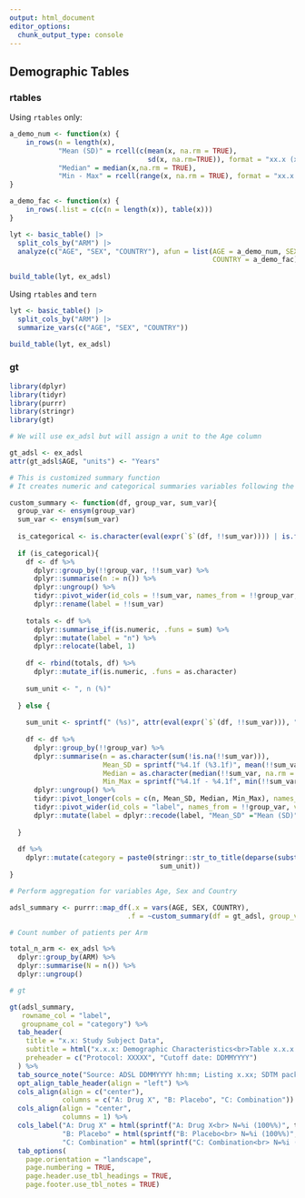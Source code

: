 ```yaml
---
output: html_document
editor_options: 
  chunk_output_type: console
---
```

## Demographic Tables

### rtables

Using `rtables` only:

```r
a_demo_num <- function(x) {
    in_rows(n = length(x),
            "Mean (SD)" = rcell(c(mean(x, na.rm = TRUE),
                                  sd(x, na.rm=TRUE)), format = "xx.x (xx.x)"),
            "Median" = median(x,na.rm = TRUE),
            "Min - Max" = rcell(range(x, na.rm = TRUE), format = "xx.x - xx.x"))
}

a_demo_fac <- function(x) {
    in_rows(.list = c(c(n = length(x)), table(x)))
}

lyt <- basic_table() |>
  split_cols_by("ARM") |>
  analyze(c("AGE", "SEX", "COUNTRY"), afun = list(AGE = a_demo_num, SEX = a_demo_fac,
                                                  COUNTRY = a_demo_fac))
 
build_table(lyt, ex_adsl)
```

Using `rtables` and `tern`

```r
lyt <- basic_table() |>
  split_cols_by("ARM") |>
  summarize_vars(c("AGE", "SEX", "COUNTRY"))

build_table(lyt, ex_adsl)
```


### gt

```r
library(dplyr)
library(tidyr)
library(purrr)
library(stringr)
library(gt)

# We will use ex_adsl but will assign a unit to the Age column

gt_adsl <- ex_adsl
attr(gt_adsl$AGE, "units") <- "Years"

# This is customized summary function
# It creates numeric and categorical summaries variables following the rtables exmaple

custom_summary <- function(df, group_var, sum_var){
  group_var <- ensym(group_var)
  sum_var <- ensym(sum_var)
  
  is_categorical <- is.character(eval(expr(`$`(df, !!sum_var)))) | is.factor(eval(expr(`$`(df, !!sum_var)))) 
  
  if (is_categorical){
    df <- df %>%
      dplyr::group_by(!!group_var, !!sum_var) %>%
      dplyr::summarise(n := n()) %>% 
      dplyr::ungroup() %>% 
      tidyr::pivot_wider(id_cols = !!sum_var, names_from = !!group_var, values_from = n, values_fill = 0) %>% 
      dplyr::rename(label = !!sum_var) 
    
    totals <- df %>%
      dplyr::summarise_if(is.numeric, .funs = sum) %>%
      dplyr::mutate(label = "n") %>%
      dplyr::relocate(label, 1)
    
    df <- rbind(totals, df) %>% 
      dplyr::mutate_if(is.numeric, .funs = as.character)
    
    sum_unit <- ", n (%)"
    
  } else {
    
    sum_unit <- sprintf(" (%s)", attr(eval(expr(`$`(df, !!sum_var))), "units"))
    
    df <- df %>% 
      dplyr::group_by(!!group_var) %>% 
      dplyr::summarise(n = as.character(sum(!is.na(!!sum_var))),
                       Mean_SD = sprintf("%4.1f (%3.1f)", mean(!!sum_var, na.rm = TRUE), sd(!!sum_var, na.rm = TRUE)),
                       Median = as.character(median(!!sum_var, na.rm = TRUE)),
                       Min_Max = sprintf("%4.1f - %4.1f", min(!!sum_var, na.rm = TRUE), max(!!sum_var, na.rm = TRUE))) %>% 
      dplyr::ungroup() %>% 
      tidyr::pivot_longer(cols = c(n, Mean_SD, Median, Min_Max), names_to = "label", values_to = "Value") %>% 
      tidyr::pivot_wider(id_cols = "label", names_from = !!group_var, values_from = "Value") %>% 
      dplyr::mutate(label = dplyr::recode(label, "Mean_SD" ="Mean (SD)", "Min_Max" = "Min - Max"))
    
  }
  
  df %>% 
    dplyr::mutate(category = paste0(stringr::str_to_title(deparse(substitute(!!sum_var))),
                                     sum_unit)) 
}

# Perform aggregation for variables Age, Sex and Country

adsl_summary <- purrr::map_df(.x = vars(AGE, SEX, COUNTRY),
                             .f = ~custom_summary(df = gt_adsl, group_var = ARM, sum_var = !!.x)) 

# Count number of patients per Arm

total_n_arm <- ex_adsl %>% 
  dplyr::group_by(ARM) %>% 
  dplyr::summarise(N = n()) %>% 
  dplyr::ungroup() 

# gt

gt(adsl_summary, 
   rowname_col = "label",
   groupname_col = "category") %>%
  tab_header(
    title = "x.x: Study Subject Data",
    subtitle = html("x.x.x: Demographic Characteristics<br>Table x.x.x.x: Demographic Characteristics - Full Analysis Set"),
    preheader = c("Protocol: XXXXX", "Cutoff date: DDMMYYYY")
  ) %>% 
  tab_source_note("Source: ADSL DDMMYYYY hh:mm; Listing x.xx; SDTM package: DDMMYYYY") %>% 
  opt_align_table_header(align = "left") %>% 
  cols_align(align = c("center"),
             columns = c("A: Drug X", "B: Placebo", "C: Combination")) %>% 
  cols_align(align = "center",
             columns = 1) %>% 
  cols_label("A: Drug X" = html(sprintf("A: Drug X<br> N=%i (100%%)", total_n_arm$N[1])),
             "B: Placebo" = html(sprintf("B: Placebo<br> N=%i (100%%)", total_n_arm$N[2])),
             "C: Combination" = html(sprintf("C: Combination<br> N=%i (100%%)", total_n_arm$N[3]))) %>% 
  tab_options(
    page.orientation = "landscape",
    page.numbering = TRUE,
    page.header.use_tbl_headings = TRUE,
    page.footer.use_tbl_notes = TRUE)
```

